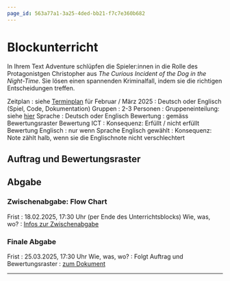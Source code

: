 ```yaml
---
page_id: 563a77a1-3a25-4ded-bb21-f7c7e360b682
---
```


# Blockunterricht

In Ihrem Text Adventure schlüpfen die Spieler:innen in die Rolle des Protagonistgen Christopher aus _The Curious Incident of the Dog in the Night-Time_. Sie lösen einen spannenden Kriminalfall, indem sie die richtigen Entscheidungen treffen.

Zeitplan : siehe [Terminplan](../) für Februar / März 2025 : Deutsch oder Englisch (Spiel, Code, Dokumentation) Gruppen : 2-3 Personen : Gruppeneinteilung: siehe [hier](Admin/Gruppeneinteilung) Sprache : Deutsch oder Englisch Bewertung : gemäss Bewertungsraster Bewertung ICT : Konsequenz: Erfüllt / nicht erfüllt Bewertung Englisch : nur wenn Sprache Englisch gewählt : Konsequenz: Note zählt halb, wenn sie die Englischnote nicht verschlechtert

## Auftrag und Bewertungsraster

## Abgabe

### Zwischenabgabe: Flow Chart

Frist : 18.02.2025, 17:30 Uhr (per Ende des Unterrichtsblocks) Wie, was, wo? : [Infos zur Zwischenabgabe](Admin/Zwischenabgabe-Flow-Chart)

### Finale Abgabe

Frist : 25.03.2025, 17:30 Uhr Wie, was, wo? : Folgt Auftrag und Bewertungsraster : [zum Dokument](https://erzbe-my.sharepoint.com/:b:/g/personal/silas_berger_gbsl_ch/ETgReOJYCENAtHG1EpBSs5kBNbFtuNDhdcIVF_EvMwc9Sg?e=hcb0D6)

---
